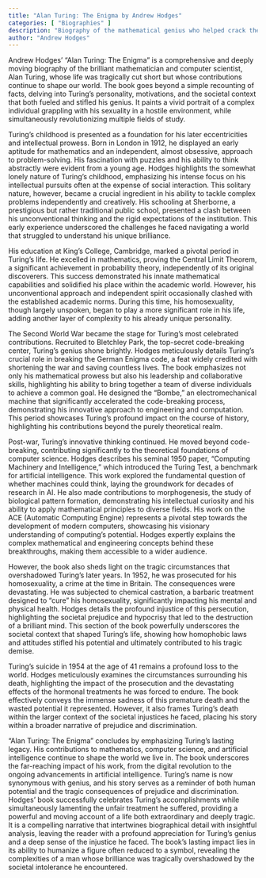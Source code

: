 ```yaml
---
title: "Alan Turing: The Enigma by Andrew Hodges"
categories: [ "Biographies" ]
description: "Biography of the mathematical genius who helped crack the Nazi Enigma code"
author: "Andrew Hodges"
---
```

Andrew Hodges' "Alan Turing: The Enigma" is a comprehensive and deeply moving biography of the brilliant mathematician and computer scientist, Alan Turing, whose life was tragically cut short but whose contributions continue to shape our world.  The book goes beyond a simple recounting of facts, delving into Turing's personality, motivations, and the societal context that both fueled and stifled his genius.  It paints a vivid portrait of a complex individual grappling with his sexuality in a hostile environment, while simultaneously revolutionizing multiple fields of study.

Turing's childhood is presented as a foundation for his later eccentricities and intellectual prowess.  Born in London in 1912, he displayed an early aptitude for mathematics and an independent, almost obsessive, approach to problem-solving.  His fascination with puzzles and his ability to think abstractly were evident from a young age.  Hodges highlights the somewhat lonely nature of Turing's childhood, emphasizing his intense focus on his intellectual pursuits often at the expense of social interaction.  This solitary nature, however, became a crucial ingredient in his ability to tackle complex problems independently and creatively.  His schooling at Sherborne, a prestigious but rather traditional public school, presented a clash between his unconventional thinking and the rigid expectations of the institution.  This early experience underscored the challenges he faced navigating a world that struggled to understand his unique brilliance.

His education at King's College, Cambridge, marked a pivotal period in Turing's life.  He excelled in mathematics, proving the Central Limit Theorem, a significant achievement in probability theory, independently of its original discoverers.  This success demonstrated his innate mathematical capabilities and solidified his place within the academic world.  However, his unconventional approach and independent spirit occasionally clashed with the established academic norms.  During this time, his homosexuality, though largely unspoken, began to play a more significant role in his life, adding another layer of complexity to his already unique personality.

The Second World War became the stage for Turing's most celebrated contributions. Recruited to Bletchley Park, the top-secret code-breaking center, Turing's genius shone brightly. Hodges meticulously details Turing's crucial role in breaking the German Enigma code, a feat widely credited with shortening the war and saving countless lives.  The book emphasizes not only his mathematical prowess but also his leadership and collaborative skills, highlighting his ability to bring together a team of diverse individuals to achieve a common goal.  He designed the "Bombe," an electromechanical machine that significantly accelerated the code-breaking process, demonstrating his innovative approach to engineering and computation.  This period showcases Turing's profound impact on the course of history, highlighting his contributions beyond the purely theoretical realm.

Post-war, Turing's innovative thinking continued.  He moved beyond code-breaking, contributing significantly to the theoretical foundations of computer science.  Hodges describes his seminal 1950 paper, "Computing Machinery and Intelligence," which introduced the Turing Test, a benchmark for artificial intelligence.  This work explored the fundamental question of whether machines could think, laying the groundwork for decades of research in AI.  He also made contributions to morphogenesis, the study of biological pattern formation, demonstrating his intellectual curiosity and his ability to apply mathematical principles to diverse fields.  His work on the ACE (Automatic Computing Engine) represents a pivotal step towards the development of modern computers, showcasing his visionary understanding of computing's potential.  Hodges expertly explains the complex mathematical and engineering concepts behind these breakthroughs, making them accessible to a wider audience.

However, the book also sheds light on the tragic circumstances that overshadowed Turing's later years.  In 1952, he was prosecuted for his homosexuality, a crime at the time in Britain.  The consequences were devastating.  He was subjected to chemical castration, a barbaric treatment designed to "cure" his homosexuality, significantly impacting his mental and physical health.  Hodges details the profound injustice of this persecution, highlighting the societal prejudice and hypocrisy that led to the destruction of a brilliant mind.  This section of the book powerfully underscores the societal context that shaped Turing's life, showing how homophobic laws and attitudes stifled his potential and ultimately contributed to his tragic demise.

Turing's suicide in 1954 at the age of 41 remains a profound loss to the world.  Hodges meticulously examines the circumstances surrounding his death, highlighting the impact of the prosecution and the devastating effects of the hormonal treatments he was forced to endure.  The book effectively conveys the immense sadness of this premature death and the wasted potential it represented.  However, it also frames Turing's death within the larger context of the societal injustices he faced, placing his story within a broader narrative of prejudice and discrimination.

"Alan Turing: The Enigma" concludes by emphasizing Turing's lasting legacy.  His contributions to mathematics, computer science, and artificial intelligence continue to shape the world we live in.  The book underscores the far-reaching impact of his work, from the digital revolution to the ongoing advancements in artificial intelligence.  Turing's name is now synonymous with genius, and his story serves as a reminder of both human potential and the tragic consequences of prejudice and discrimination.  Hodges' book successfully celebrates Turing's accomplishments while simultaneously lamenting the unfair treatment he suffered, providing a powerful and moving account of a life both extraordinary and deeply tragic.  It is a compelling narrative that intertwines biographical detail with insightful analysis, leaving the reader with a profound appreciation for Turing's genius and a deep sense of the injustice he faced. The book’s lasting impact lies in its ability to humanize a figure often reduced to a symbol, revealing the complexities of a man whose brilliance was tragically overshadowed by the societal intolerance he encountered.

